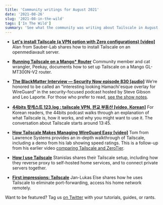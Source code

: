 ```yaml
---
title: 'Community writings for August 2021'
date: '2021-08-26'
slug: '2021-08-in-the-wild'
tags: ['In The Wild']
summary: 'See what the community was writing about Tailscale in August 2021 '
---
```


<NewsletterRepublishing />

- [**Let's install Tailscale (a VPN option with Zero configurations) \[video\]**](https://www.youtube.com/watch?v=EYbh6bAXYRc)
  Alan from Sauber-Lab shares how to install Tailscale on an openmediavault server.

- [**Running Tailscale on a Mango\* Router**](https://bitsnbobs.kertho.me/en/posts/running-tailscale-on-a-mango-router/)
  Community member and cat wrangler, Peekay, documents how to set up Tailscale on a Mango GL-MT300N-V2 router.

- [**The BlackMatter Interview — Security Now episode 830 \[audio\]**](https://www.youtube.com/watch?v=34nYFxUTauw)
  We’re honored to be called an “interesting looking Hamachi'esque overlay for WireGuard” in the security-focused podcast hosted by Steve Gibson and Leo Laporte. For those who prefer to read, [see the show notes](https://www.grc.com/sn/SN-830-Notes.pdf).

- [**44bits 팟캐스트 123.log : tailscale VPN, 판교 부동산 \[video, Korean\]**](https://www.youtube.com/watch?v=V5SddHg8ea8)
  For Korean readers, the 44bits podcast walks through an explanation of what Tailscale is, how it works, and why you might want to use it. The conversation about Tailscale starts around 13:45.

- [**How Tailscale Makes Managing WireGuard Easy \[video\]**](https://www.youtube.com/watch?v=bcRVkoeSN0E)
  Tom from Lawrence Systems provides an in-depth walkthrough of Tailscale, including a demo from his lab showing speed ratings. This is a follow-up from his earlier video [comparing Tailscale and ZeroTier](https://www.youtube.com/watch?v=lAhD2JDVG08&t=0s).

- [**How I use Tailscale**](https://stanislas.blog/2021/08/tailscale/)
  Stanislas shares their Tailscale setup, including how they reverse proxy to self-hosted home services, and to connect private servers together.

- [**First impressions: Tailscale**](https://jlelse.blog/thoughts/2021/08/tailscale)
  Jan-Lukas Else shares how he uses Tailscale to eliminate port-forwarding, access his home network remotely.

Want to be featured? Tag us [on Twitter](https://twitter.com/tailscale) with your tutorials, guides, or rants.
